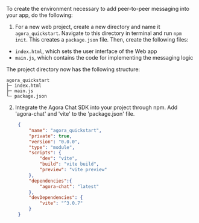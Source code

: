 <PlatformWrapper platform="web">

To create the environment necessary to add peer-to-peer messaging into your app, do the following:

1. For a new web project, create a new directory and name it `agora_quickstart`. Navigate to this directory in terminal and run `npm init`. This creates a `package.json` file. Then, create the following files:
  - `index.html`, which sets the user interface of the Web app
  - `main.js`, which contains the code for implementing the messaging logic

 The project directory now has the following structure:

  ```text
  agora_quickstart
  ├─ index.html
  ├─ main.js
  └─ package.json
  ```

2. Integrate the Agora Chat SDK into your project through npm. 
   Add 'agora-chat' and 'vite' to the 'package.json' file.

   ```json
    {
        "name": "agora_quickstart",
        "private": true,
        "version": "0.0.0",
        "type": "module",
        "scripts": {
            "dev": "vite",
            "build": "vite build",
            "preview": "vite preview"
        },
        "dependencies":{
            "agora-chat": "latest"
        },
        "devDependencies": {
            "vite": "^3.0.7"
        }
    }
   ```

</PlatformWrapper>
